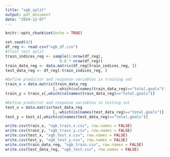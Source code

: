 ```yaml
---
title: "xgb_split"
output: pdf_document
date: "2024-12-07"
---
```


```r
knitr::opts_chunk$set(echo = TRUE)
```

```r
set.seed(42)
df_reg <- read.csv("xgb_df.csv")
#Train test split
train_indices_reg <- sample(1:nrow(df_reg),
                        0.8 * nrow(df_reg))
train_data_reg <- data.matrix(df_reg[train_indices_reg, ])
test_data_reg <- df_reg[-train_indices_reg, ]

#Define predictor and response variables in training set
train_x = data.matrix(train_data_reg
                     [,-which(colnames(train_data_reg)=="total.goals")])
train_y = train_x[,which(colnames(train_data_reg)=="total.goals")]

#Define predictor and response variables in testing set
test_x = data.matrix(test_data_reg
                     [,-which(colnames(test_data_reg)=="total.goals")])
test_y = test_x[,which(colnames(test_data_reg)=="total.goals")]

write.csv(train_x, "xgb_train_x.csv", row.names = FALSE)
write.csv(train_y, "xgb_train_y.csv", row.names = FALSE)
write.csv(test_x, "xgb_test_x.csv", row.names = FALSE)
write.csv(test_y, "xgb_test_y.csv", row.names = FALSE)
write.csv(train_data_reg, "xgb_train.csv", row.names = FALSE)
write.csv(test_data_reg, "xgb_test.csv", row.names = FALSE)
```